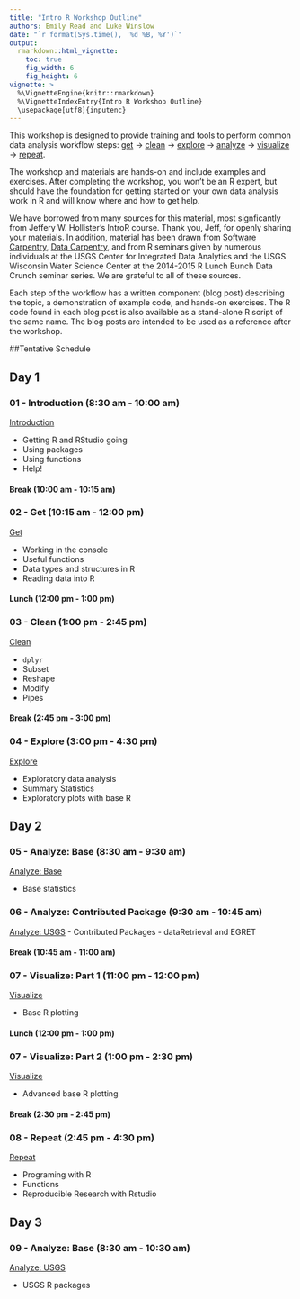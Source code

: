 ```yaml
---
title: "Intro R Workshop Outline"
authors: Emily Read and Luke Winslow
date: "`r format(Sys.time(), '%d %B, %Y')`"
output: 
  rmarkdown::html_vignette:
    toc: true
    fig_width: 6
    fig_height: 6
vignette: >
  %\VignetteEngine{knitr::rmarkdown}
  %\VignetteIndexEntry{Intro R Workshop Outline}
  \usepackage[utf8]{inputenc}
---
```

This workshop is designed to provide training and tools to perform common data analysis workflow steps: [get](B_Get.html) -> [clean](C_Clean.html) -> [explore](D_Explore.html) -> [analyze](E_Analyze.html) -> [visualize](G_Visualize.html) -> [repeat](H_Repeat-Reproduce.html).   

The workshop and materials are hands-on and include examples and exercises. After completing the workshop, you won't be an R expert, but should have the foundation for getting started on your own data analysis work in R and will know where and how to get help. 

We have borrowed from many sources for this material, most signficantly from Jeffery W. Hollister's IntroR course. Thank you, Jeff, for openly sharing your materials. In addition, material has been drawn from [Software Carpentry](http://software-carpentry.org), [Data Carpentry](http://datacarpentry.org/), and from R seminars given by numerous individuals at the USGS Center for Integrated Data Analytics and the USGS Wisconsin Water Science Center at the 2014-2015 R Lunch Bunch Data Crunch seminar series. We are grateful to all of these sources.

Each step of the workflow has a written component (blog post) describing the topic, a demonstration of example code, and hands-on exercises. The R code found in each blog post is also available as a stand-alone R script of the same name. The blog posts are intended to be used as a reference after the workshop. 

##Tentative Schedule

## Day 1

### 01 - Introduction (8:30 am - 10:00 am)
[Introduction](A_Introduction.html)

- Getting R and RStudio going
- Using packages
- Using functions
- Help!

#### Break (10:00 am - 10:15 am)

### 02 - Get (10:15 am - 12:00 pm)
[Get](B_Get.html)

- Working in the console
- Useful functions
- Data types and structures in R
- Reading data into R

#### Lunch (12:00 pm - 1:00 pm)

### 03 - Clean (1:00 pm - 2:45 pm)
[Clean](C_Clean.html)

- `dplyr` 
- Subset
- Reshape
- Modify
- Pipes

#### Break (2:45 pm - 3:00 pm)

### 04 - Explore (3:00 pm - 4:30 pm)
[Explore](D_Explore.html)

- Exploratory data analysis
- Summary Statistics
- Exploratory plots with base R

## Day 2

### 05 - Analyze: Base (8:30 am - 9:30 am)
[Analyze: Base](E_Analyze.html)

- Base statistics

### 06 - Analyze: Contributed Package (9:30 am - 10:45 am)
[Analyze: USGS](F_Analyze.html)
- Contributed Packages - dataRetrieval and EGRET

#### Break (10:45 am - 11:00 am)

### 07 - Visualize: Part 1 (11:00 pm - 12:00 pm)
[Visualize](G_Visualize.html)

- Base R plotting

#### Lunch (12:00 pm - 1:00 pm)

### 07 - Visualize: Part 2 (1:00 pm - 2:30 pm)
[Visualize](G_Visualize.html)

- Advanced base R plotting

#### Break (2:30 pm - 2:45 pm)

### 08 - Repeat (2:45 pm - 4:30 pm)
[Repeat](H_Repeat-Reproduce.html)

- Programing with R
- Functions
- Reproducible Research with Rstudio 

## Day 3

### 09 - Analyze: Base (8:30 am - 10:30 am)
[Analyze: USGS](F_Analyze.html)

- USGS R packages